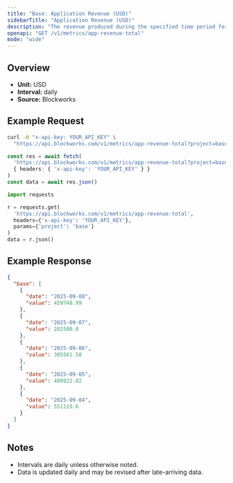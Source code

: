 ```yaml
---
title: "Base: Application Revenue (USD)"
sidebarTitle: "Application Revenue (USD)"
description: "The revenue produced during the specified time period for given blockchain."
openapi: "GET /v1/metrics/app-revenue-total"
mode: "wide"
---
```


## Overview

- **Unit:** USD
- **Interval:** daily
- **Source:** Blockworks

## Example Request

<CodeGroup>

```bash cURL
curl -H "x-api-key: YOUR_API_KEY" \
  "https://api.blockworks.com/v1/metrics/app-revenue-total?project=base"
```

```typescript TypeScript
const res = await fetch(
  'https://api.blockworks.com/v1/metrics/app-revenue-total?project=base',
  { headers: { 'x-api-key': 'YOUR_API_KEY' } }
)
const data = await res.json()
```

```python Python
import requests

r = requests.get(
  'https://api.blockworks.com/v1/metrics/app-revenue-total',
  headers={'x-api-key': 'YOUR_API_KEY'},
  params={'project': 'base'}
)
data = r.json()
```

</CodeGroup>

## Example Response

```json
{
  "base": [
    {
      "date": "2025-09-08",
      "value": 459748.99
    },
    {
      "date": "2025-09-07",
      "value": 282500.8
    },
    {
      "date": "2025-09-06",
      "value": 305561.58
    },
    {
      "date": "2025-09-05",
      "value": 480922.82
    },
    {
      "date": "2025-09-04",
      "value": 551119.6
    }
  ]
}
```

## Notes
- Intervals are daily unless otherwise noted.
- Data is updated daily and may be revised after late-arriving data.
